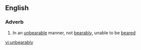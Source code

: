 ==English==

===Adverb===
{{en-adv}}

# In an [[unbearable]] manner, not [[bearably]], unable to be [[beared]]

[[vi:unbearably]]